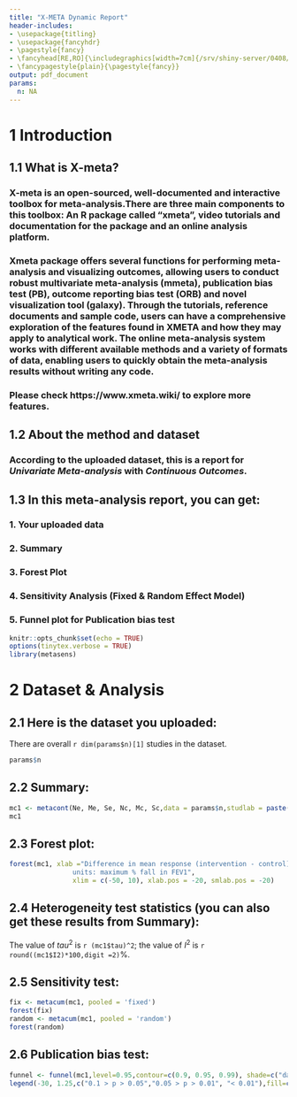 ```yaml
---
title: "X-META Dynamic Report"
header-includes:
- \usepackage{titling}
- \usepackage{fancyhdr}
- \pagestyle{fancy}
- \fancyhead[RE,RO]{\includegraphics[width=7cm]{/srv/shiny-server/0408/CCEB.png}}
- \fancypagestyle{plain}{\pagestyle{fancy}}
output: pdf_document 
params:
  n: NA
---
```


# 1 Introduction
## 1.1 What is X-meta?
### X-meta is an open-sourced, well-documented and interactive toolbox for meta-analysis.There are three main components to this toolbox: An R package called "xmeta", video tutorials and documentation for the package and an online analysis platform. 
### Xmeta package offers several functions for performing meta-analysis and visualizing outcomes, allowing users to conduct robust multivariate meta-analysis (mmeta), publication bias test (PB), outcome reporting bias test (ORB) and novel visualization tool (galaxy). Through the tutorials, reference documents and sample code, users can have a comprehensive exploration of the features found in XMETA and how they may apply to analytical work. The online meta-analysis system works with different available methods and a variety of formats of data, enabling users to quickly obtain the meta-analysis results without writing any code. 
### Please check https://www.xmeta.wiki/ to explore more features. 

## 1.2 About the method and dataset
### According to the uploaded dataset, this is a report for _Univariate Meta-analysis_ with _Continuous Outcomes_. 

## 1.3 In this meta-analysis report, you can get:
### 1. Your uploaded data <br />
### 2. Summary <br />
### 3. Forest Plot <br />
### 4. Sensitivity Analysis (Fixed & Random Effect Model) <br />
### 5. Funnel plot for Publication bias test <br />
\newpage


```r
knitr::opts_chunk$set(echo = TRUE)
options(tinytex.verbose = TRUE)
library(metasens)
```

# 2 Dataset & Analysis
## 2.1 Here is the dataset you uploaded:
There are overall `r dim(params$n)[1]` studies in the dataset. 
\vspace{0.5cm}
```r
params$n
```
\vspace{1cm}



## 2.2 Summary:
\vspace{0.5cm}
```r
mc1 <- metacont(Ne, Me, Se, Nc, Mc, Sc,data = params$n,studlab = paste(author, year))
mc1
```
\vspace{1cm}

## 2.3 Forest plot:
\vspace{0.5cm}
```r
forest(mc1, xlab ="Difference in mean response (intervention - control)
                units: maximum % fall in FEV1",
                xlim = c(-50, 10), xlab.pos = -20, smlab.pos = -20)
```

## 2.4 Heterogeneity test statistics (you can also get these results from Summary):
The value of ${tau}^2$ is `r (mc1$tau)^2`; the value of $I^2$ is `r round((mc1$I2)*100,digit =2)`$\%$.

## 2.5 Sensitivity test:
\vspace{0.5cm}
```r
fix <- metacum(mc1, pooled = 'fixed')
forest(fix)
random <- metacum(mc1, pooled = 'random')
forest(random)
```


## 2.6 Publication bias test:
```r
funnel <- funnel(mc1,level=0.95,contour=c(0.9, 0.95, 0.99), shade=c("darkgray", "gray", "lightgray"))
legend(-30, 1.25,c("0.1 > p > 0.05","0.05 > p > 0.01", "< 0.01"),fill=c("darkgray", "gray", "lightgray"),bty="n")
```


